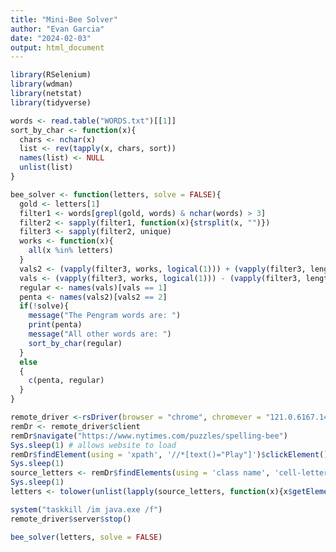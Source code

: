 ---
title: "Mini-Bee Solver"
author: "Evan Garcia"
date: "2024-02-03"
output: html_document
---

```{r setup, include=FALSE}
library(RSelenium)
library(wdman)
library(netstat)
library(tidyverse)
```

```{r}
words <- read.table("WORDS.txt")[[1]]
sort_by_char <- function(x){
  chars <- nchar(x)
  list <- rev(tapply(x, chars, sort))
  names(list) <- NULL
  unlist(list)
}
```

```{r}
bee_solver <- function(letters, solve = FALSE){
  gold <- letters[1]
  filter1 <- words[grepl(gold, words) & nchar(words) > 3]
  filter2 <- sapply(filter1, function(x){strsplit(x, "")})
  filter3 <- sapply(filter2, unique)
  works <- function(x){
    all(x %in% letters)
  }
  vals2 <- (vapply(filter3, works, logical(1))) + (vapply(filter3, length, numeric(1)) == 7)
  vals <- (vapply(filter3, works, logical(1))) - (vapply(filter3, length, numeric(1)) == 7)
  regular <- names(vals)[vals == 1]
  penta <- names(vals2)[vals2 == 2]
  if(!solve){
    message("The Pengram words are: ")
    print(penta)
    message("All other words are: ")
    sort_by_char(regular)
  }
  else
  {
    c(penta, regular)
  }
}
```

```{r knitr::opts_chunk$set(echo = TRUE, warning = FALSE, message = FALSE)}
remote_driver <-rsDriver(browser = "chrome", chromever = "121.0.6167.140", verbose = FALSE, port = free_port())
remDr <- remote_driver$client
remDr$navigate("https://www.nytimes.com/puzzles/spelling-bee")
Sys.sleep(1) # allows website to load 
remDr$findElement(using = 'xpath', '//*[text()="Play"]')$clickElement()
Sys.sleep(1)
source_letters <- remDr$findElements(using = 'class name', 'cell-letter')
Sys.sleep(1)
letters <- tolower(unlist(lapply(source_letters, function(x){x$getElementText()})))

system("taskkill /im java.exe /f")
remote_driver$server$stop()

bee_solver(letters, solve = FALSE)
```



